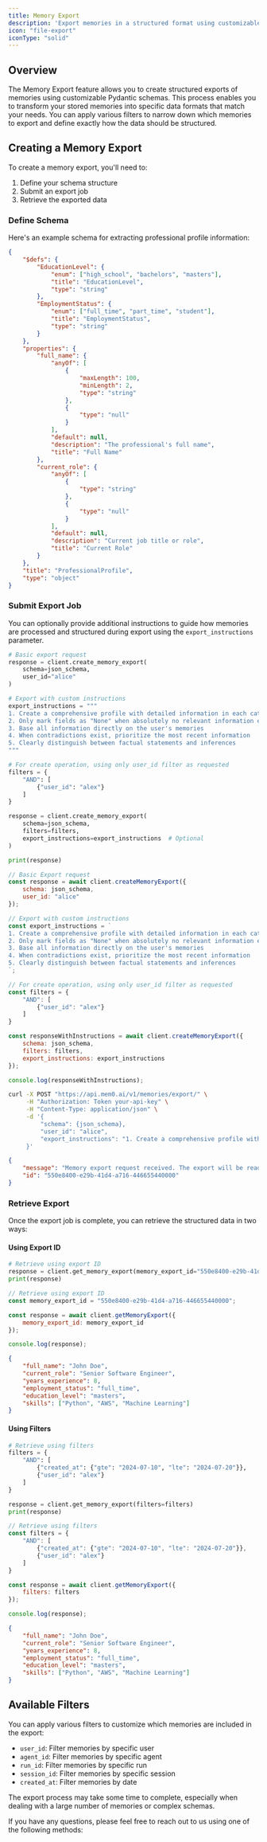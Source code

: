 ```yaml
---
title: Memory Export
description: 'Export memories in a structured format using customizable Pydantic schemas'
icon: "file-export"
iconType: "solid"
---
```


<Snippet file="security-compliance.mdx" />

## Overview

The Memory Export feature allows you to create structured exports of memories using customizable Pydantic schemas. This process enables you to transform your stored memories into specific data formats that match your needs. You can apply various filters to narrow down which memories to export and define exactly how the data should be structured.

## Creating a Memory Export

To create a memory export, you'll need to:
1. Define your schema structure
2. Submit an export job
3. Retrieve the exported data

### Define Schema

Here's an example schema for extracting professional profile information:

```json
{
    "$defs": {
        "EducationLevel": {
            "enum": ["high_school", "bachelors", "masters"],
            "title": "EducationLevel",
            "type": "string"
        },
        "EmploymentStatus": {
            "enum": ["full_time", "part_time", "student"],
            "title": "EmploymentStatus",
            "type": "string"
        }
    },
    "properties": {
        "full_name": {
            "anyOf": [
                {
                    "maxLength": 100,
                    "minLength": 2,
                    "type": "string"
                },
                {
                    "type": "null"
                }
            ],
            "default": null,
            "description": "The professional's full name",
            "title": "Full Name"
        },
        "current_role": {
            "anyOf": [
                {
                    "type": "string"
                },
                {
                    "type": "null"
                }
            ],
            "default": null,
            "description": "Current job title or role",
            "title": "Current Role"
        }
    },
    "title": "ProfessionalProfile",
    "type": "object"
}
```

### Submit Export Job

You can optionally provide additional instructions to guide how memories are processed and structured during export using the `export_instructions` parameter.

<CodeGroup>

```python Python
# Basic export request
response = client.create_memory_export(
    schema=json_schema,
    user_id="alice"
)

# Export with custom instructions
export_instructions = """
1. Create a comprehensive profile with detailed information in each category
2. Only mark fields as "None" when absolutely no relevant information exists
3. Base all information directly on the user's memories
4. When contradictions exist, prioritize the most recent information
5. Clearly distinguish between factual statements and inferences
"""

# For create operation, using only user_id filter as requested
filters = {
    "AND": [
        {"user_id": "alex"}
    ]
}

response = client.create_memory_export(
    schema=json_schema,
    filters=filters,
    export_instructions=export_instructions  # Optional
)

print(response)
```

```javascript JavaScript
// Basic Export request
const response = await client.createMemoryExport({
    schema: json_schema,
    user_id: "alice"
});

// Export with custom instructions
const export_instructions = `
1. Create a comprehensive profile with detailed information in each category
2. Only mark fields as "None" when absolutely no relevant information exists
3. Base all information directly on the user's memories
4. When contradictions exist, prioritize the most recent information
5. Clearly distinguish between factual statements and inferences
`;

// For create operation, using only user_id filter as requested
const filters = {
    "AND": [
        {"user_id": "alex"}
    ]
}

const responseWithInstructions = await client.createMemoryExport({
    schema: json_schema,
    filters: filters,
    export_instructions: export_instructions
});

console.log(responseWithInstructions);
```

```bash cURL
curl -X POST "https://api.mem0.ai/v1/memories/export/" \
     -H "Authorization: Token your-api-key" \
     -H "Content-Type: application/json" \
     -d '{
         "schema": {json_schema},
         "user_id": "alice",
         "export_instructions": "1. Create a comprehensive profile with detailed information\n2. Only mark fields as \"None\" when absolutely no relevant information exists"
     }'
```

```json Output
{
    "message": "Memory export request received. The export will be ready in a few seconds.",
    "id": "550e8400-e29b-41d4-a716-446655440000"
}
```

</CodeGroup>

### Retrieve Export

Once the export job is complete, you can retrieve the structured data in two ways:

#### Using Export ID

<CodeGroup>

```python Python
# Retrieve using export ID
response = client.get_memory_export(memory_export_id="550e8400-e29b-41d4-a716-446655440000")
print(response)
```

```javascript JavaScript
// Retrieve using export ID
const memory_export_id = "550e8400-e29b-41d4-a716-446655440000";

const response = await client.getMemoryExport({
    memory_export_id: memory_export_id
});

console.log(response);
```

```json Output
{
    "full_name": "John Doe",
    "current_role": "Senior Software Engineer",
    "years_experience": 8,
    "employment_status": "full_time",
    "education_level": "masters",
    "skills": ["Python", "AWS", "Machine Learning"]
}
```

</CodeGroup>

#### Using Filters

<CodeGroup>

```python Python
# Retrieve using filters
filters = {
    "AND": [
        {"created_at": {"gte": "2024-07-10", "lte": "2024-07-20"}},
        {"user_id": "alex"}
    ]
}

response = client.get_memory_export(filters=filters)
print(response)
```

```javascript JavaScript
// Retrieve using filters
const filters = {
    "AND": [
        {"created_at": {"gte": "2024-07-10", "lte": "2024-07-20"}},
        {"user_id": "alex"}
    ]
}

const response = await client.getMemoryExport({
    filters: filters
});

console.log(response);
```

```json Output
{
    "full_name": "John Doe",
    "current_role": "Senior Software Engineer",
    "years_experience": 8,
    "employment_status": "full_time",
    "education_level": "masters",
    "skills": ["Python", "AWS", "Machine Learning"]
}
```

</CodeGroup>

## Available Filters

You can apply various filters to customize which memories are included in the export:

- `user_id`: Filter memories by specific user
- `agent_id`: Filter memories by specific agent
- `run_id`: Filter memories by specific run
- `session_id`: Filter memories by specific session
- `created_at`: Filter memories by date

<Note>
The export process may take some time to complete, especially when dealing with a large number of memories or complex schemas.
</Note>

If you have any questions, please feel free to reach out to us using one of the following methods:

<Snippet file="get-help.mdx" />
